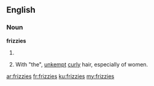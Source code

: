 ==English==
===Noun===
'''frizzies'''
# {{plural of|frizzy}}
# {{colloquial}} With "the", [[unkempt]] [[curly]] hair, especially of women.

[[ar:frizzies]]
[[fr:frizzies]]
[[ku:frizzies]]
[[my:frizzies]]